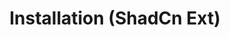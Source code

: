 ---
title: Installation (ShadCn Ext)
description: How to use shadshots, what are TailBlocks , ShadCn extensions , templates.
---